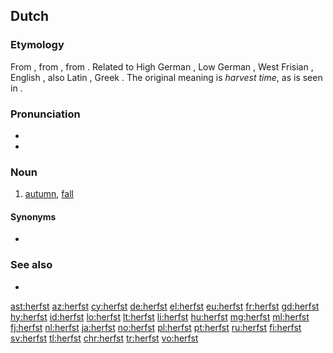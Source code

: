 ==Dutch==

===Etymology===
{{PIE root|nl|kerp}}
From {{inh|nl|odt|*hervist}}, from {{etyl|gem-pro|nl}} {{m|gem-pro|*harbistaz}}, from {{etyl|ine-pro|nl}} {{m|ine-pro|*kerp-}}. Related to High German {{term|Herbst|lang=de}}, Low German {{term|harvst|lang=nds}}, West Frisian {{term|hjerst|lang=fy}}, English {{term|harvest|lang=en}}, also Latin {{term|carpere||to [[pick]], to [[pluck]]|lang=la}}, Greek {{term|καρπός||fruit, harvest|lang=grc}}. The original meaning is ''harvest time'', as is seen in {{term|herfstmaand|lang=nl}}.

===Pronunciation===
* {{IPA|/ɦɛr(ə)fst/|lang=nl}}
* {{audio|nl-herfst.ogg|Audio (Netherlands)|lang=nl}}

===Noun===
{{nl-noun|m|-|-}}

# [[autumn]], [[fall]]

====Synonyms====
* {{l|nl|najaar}}

===See also===
* {{list:seasons/nl}}

[[ast:herfst]]
[[az:herfst]]
[[cy:herfst]]
[[de:herfst]]
[[el:herfst]]
[[eu:herfst]]
[[fr:herfst]]
[[gd:herfst]]
[[hy:herfst]]
[[id:herfst]]
[[lo:herfst]]
[[lt:herfst]]
[[li:herfst]]
[[hu:herfst]]
[[mg:herfst]]
[[ml:herfst]]
[[fj:herfst]]
[[nl:herfst]]
[[ja:herfst]]
[[no:herfst]]
[[pl:herfst]]
[[pt:herfst]]
[[ru:herfst]]
[[fi:herfst]]
[[sv:herfst]]
[[tl:herfst]]
[[chr:herfst]]
[[tr:herfst]]
[[vo:herfst]]